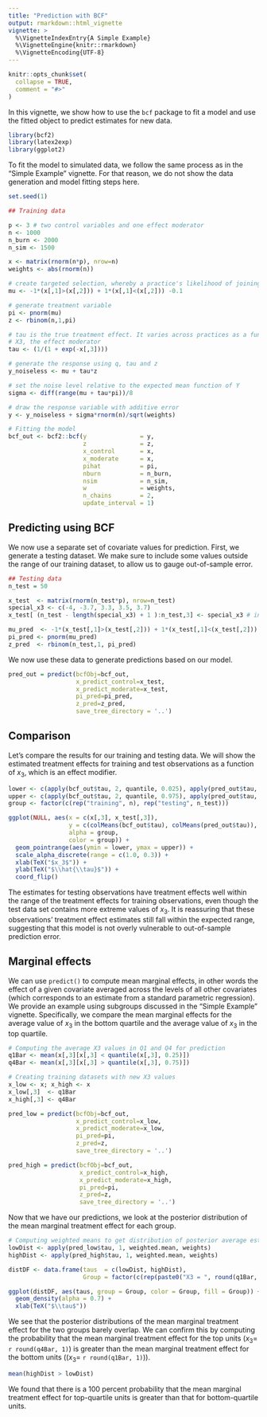 ```yaml
---
title: "Prediction with BCF"
output: rmarkdown::html_vignette
vignette: >
  %\VignetteIndexEntry{A Simple Example}
  %\VignetteEngine{knitr::rmarkdown}
  %\VignetteEncoding{UTF-8}
---
```


```r
knitr::opts_chunk$set(
  collapse = TRUE,
  comment = "#>"
)
```

In this vignette, we show how to use the `bcf` package to fit a model and use the fitted object to predict estimates for new data.

```r
library(bcf2)
library(latex2exp)
library(ggplot2)
```

To fit the model to simulated data, we follow the same process as in the "Simple Example" vignette. For that reason, we do not show the data generation and model fitting steps here.

```r
set.seed(1)

## Training data

p <- 3 # two control variables and one effect moderator
n <- 1000
n_burn <- 2000
n_sim <- 1500

x <- matrix(rnorm(n*p), nrow=n)
weights <- abs(rnorm(n))

# create targeted selection, whereby a practice's likelihood of joining the intervention (pi) is related to their expected outcome (mu)
mu <- -1*(x[,1]>(x[,2])) + 1*(x[,1]<(x[,2])) -0.1

# generate treatment variable
pi <- pnorm(mu)
z <- rbinom(n,1,pi)

# tau is the true treatment effect. It varies across practices as a function of
# X3, the effect moderator
tau <- (1/(1 + exp(-x[,3])))

# generate the response using q, tau and z
y_noiseless <- mu + tau*z

# set the noise level relative to the expected mean function of Y
sigma <- diff(range(mu + tau*pi))/8

# draw the response variable with additive error
y <- y_noiseless + sigma*rnorm(n)/sqrt(weights)

# Fitting the model
bcf_out <- bcf2::bcf(y               = y,
                     z               = z,
                     x_control       = x,
                     x_moderate      = x,
                     pihat           = pi,
                     nburn           = n_burn,
                     nsim            = n_sim,
                     w               = weights,
                     n_chains        = 2,
                     update_interval = 1)
```


## Predicting using BCF

We now use a separate set of covariate values for prediction. First, we generate a testing dataset.
We make sure to include some values outside the range of our training dataset, to allow us to gauge out-of-sample error.

```r
## Testing data
n_test = 50

x_test  <- matrix(rnorm(n_test*p), nrow=n_test)
special_x3 <- c(-4, -3.7, 3.3, 3.5, 3.7)
x_test[ (n_test - length(special_x3) + 1 ):n_test,3] <- special_x3 # including some X3s outside of range

mu_pred  <- -1*(x_test[,1]>(x_test[,2])) + 1*(x_test[,1]<(x_test[,2])) - 0.1
pi_pred <- pnorm(mu_pred)
z_pred  <- rbinom(n_test,1, pi_pred)
```

We now use these data to generate predictions based on our model.

```r
pred_out = predict(bcfObj=bcf_out,
                   x_predict_control=x_test,
                   x_predict_moderate=x_test,
                   pi_pred=pi_pred,
                   z_pred=z_pred,
                   save_tree_directory = '..')
```

## Comparison

Let's compare the results for our training and testing data. We will show the estimated treatment effects for training and test observations as a function of $x_3$, which is an effect modifier.

```r
lower <- c(apply(bcf_out$tau, 2, quantile, 0.025), apply(pred_out$tau, 2, quantile, 0.025))
upper <- c(apply(bcf_out$tau, 2, quantile, 0.975), apply(pred_out$tau, 2, quantile, 0.975))
group <- factor(c(rep("training", n), rep("testing", n_test)))

ggplot(NULL, aes(x = c(x[,3], x_test[,3]), 
                 y = c(colMeans(bcf_out$tau), colMeans(pred_out$tau)),
                 alpha = group,
                 color = group)) +
  geom_pointrange(aes(ymin = lower, ymax = upper)) +
  scale_alpha_discrete(range = c(1.0, 0.3)) +
  xlab(TeX("$x_3$")) +
  ylab(TeX("$\\hat{\\tau}$")) +
  coord_flip()
```

The estimates for testing observations have treatment effects well within the range of the treatment effects for training observations, even though the test data set contains more extreme values of $x_3$. 
It is reassuring that these observations' treatment effect estimates still fall within the expected range, suggesting that this model is not overly vulnerable to out-of-sample prediction error.

## Marginal effects

We can use `predict()` to compute mean marginal effects, in other words the effect of a given covariate averaged across the levels of all other covariates (which corresponds to an estimate from a standard parametric regression). We provide an example using subgroups discussed in the "Simple Example" vignette. Specifically, we compare the mean marginal effects for the average value of $x_3$ in the bottom quartile and the average value of $x_3$ in the top quartile.

```r
# Computing the average X3 values in Q1 and Q4 for prediction
q1Bar <- mean(x[,3][x[,3] < quantile(x[,3], 0.25)])
q4Bar <- mean(x[,3][x[,3] > quantile(x[,3], 0.75)])

# Creating training datasets with new X3 values
x_low <- x; x_high <- x
x_low[,3]  <- q1Bar 
x_high[,3] <- q4Bar

pred_low = predict(bcfObj=bcf_out,
                   x_predict_control=x_low,
                   x_predict_moderate=x_low,
                   pi_pred=pi,
                   z_pred=z,
                   save_tree_directory = '..')

pred_high = predict(bcfObj=bcf_out,
                    x_predict_control=x_high,
                    x_predict_moderate=x_high,
                    pi_pred=pi,
                    z_pred=z,
                    save_tree_directory = '..')
```

Now that we have our predictions, we look at the posterior distribution of the mean marginal treatment effect for each group.

```r
# Computing weighted means to get distribution of posterior average estimates
lowDist <- apply(pred_low$tau, 1, weighted.mean, weights)
highDist <- apply(pred_high$tau, 1, weighted.mean, weights)

distDF <- data.frame(taus  = c(lowDist, highDist),
                     Group = factor(c(rep(paste0("X3 = ", round(q1Bar, 1)), length(lowDist)), rep(paste0("X3 = ", round(q4Bar, 1)), length(highDist)))))

ggplot(distDF, aes(taus, group = Group, color = Group, fill = Group)) +
  geom_density(alpha = 0.7) +
  xlab(TeX("$\\tau$"))
```

We see that the posterior distributions of the mean marginal treatment effect for the two groups barely overlap. We can confirm this by computing the probability that the mean marginal treatment effect for the top units ($x_3 =$ `r round(q4Bar, 1)`) is greater than the mean marginal treatment effect for the bottom units (($x_3 =$ `r round(q1Bar, 1)`)).

```r
mean(highDist > lowDist)
```

We found that there is a 100 percent probability that the mean marginal treatment effect for top-quartile units is greater than that for bottom-quartile units.
